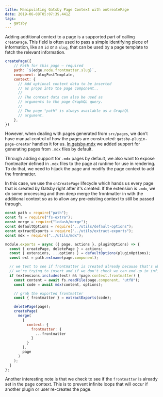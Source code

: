 ```yaml
---
title: Manipulating Gatsby Page Context with onCreatePage
date: 2019-06-08T05:07:39.441Z
tags:
  - gatsby
---
```


Adding additional context to a page is a supported part of calling `createPage`. This field is often used to pass a simple identifying piece of information, like an `id` or a `slug`, that can be used by a page template to fetch the relevant information.

```js
createPage({
	// Path for this page — required
	path: `${edge.node.frontmatter.slug}`,
	component: blogPostTemplate,
	context: {
	  // Add optional context data to be inserted
	  // as props into the page component..
	  //
	  // The context data can also be used as
	  // arguments to the page GraphQL query.
	  //
	  // The page "path" is always available as a GraphQL
	  // argument.
	},
})
```

However, when dealing with pages generated from `src/pages`, we don't have manual control of how the pages are constructed: `gatsby-plugin-page-creator` handles it for us. [In gatsby-mdx](https://github.com/ChristopherBiscardi/gatsby-mdx/blob/33b21073cd99180f7ab6b8a85ee8573ee368e2ab/packages/gatsby-mdx/gatsby/on-create-page.js) we added support for generating pages from `.mdx` files by default.

Through adding support for `.mdx` pages by default, we also want to expose frontmatter defined in `.mdx` files to the page at runtime for use in rendering. To do that, we need to hijack the page and modify the page context to add the frontmatter.

In this case, we use the `onCreatePage` lifecycle which hands us every page that is created by Gatsby right after it's created. If the extension is `.mdx`, we do some processing and then deep merge the frontmatter in with the additional context so as to allow any pre-existing context to still be passed through.

```js
const path = require("path");
const fs = require("fs-extra");
const merge = require("lodash/merge");
const defaultOptions = require("../utils/default-options");
const extractExports = require("../utils/extract-exports");
const mdx = require("../utils/mdx");

module.exports = async ({ page, actions }, pluginOptions) => {
  const { createPage, deletePage } = actions;
  const { extensions, ...options } = defaultOptions(pluginOptions);
  const ext = path.extname(page.component);

  // we test to see if frontmatter is created already because that's what
  // we're trying to insert and if we don't check we can end up in infinite loops
  if (extensions.includes(ext) && !page.context.frontmatter) {
    const content = await fs.readFile(page.component, "utf8");
    const code = await mdx(content, options);

    // grab the exported frontmatter
    const { frontmatter } = extractExports(code);

    deletePage(page);
    createPage(
      merge(
        {
          context: {
            frontmatter: {
              ...frontmatter
            }
          }
        },
        page
      )
    );
  }
};
```

Another interesting note is that we check to see if the `frontmatter` is already set in the page context. This is to prevent infinite loops that will occur if another plugin or user re-creates the page.